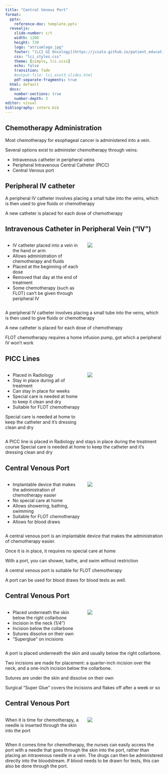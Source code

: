 ```yaml
---
title: "Central Venous Port"
format: 
  pptx: 
    reference-doc: template.pptx
  revealjs:
    slide-number: c/t
    width: 1280
    height: 720
    logo: "atriumlogo.jpg"
    footer: "[LCI GI Oncology](https://jcsalo.github.io/patient_education/LCI.html)"
    css: "lci_styles.css"
    theme: [simple, lci.scss]
    echo: false
    transition: fade
    #output-file: lci_esot3_slides.html
    pdf-separate-fragments: true
  html: default
  docx:
    number-sections: true
    number-depth: 3
editor: visual
bibliography: zotero.bib
---
```


## Chemotherapy Administration

Most chemotherapy for esophageal cancer is administered into a vein. 

Several options exist to administer chemotherapy through veins:

- Intravenous catheter in peripheral veins
- Peripheral Intravenous Central Catheter (PICC)
- Central Venous port

## Peripheral IV catheter

A peripheral IV catheter involves placing a small tube into the veins, which is then used to give fluids or chemotherapy

A new catheter is placed for each dose of chemotherapy



## Intravenous Catheter in Peripheral Vein ("IV")

:::::: columns
::: {.column width="50%"}

- IV catheter placed into a vein in the hand or arm
- Allows administration of chemotherapy and fluids
- Placed at the beginning of each dose
- Removed that day at the end of treatment
- Some chemotherapy (such as FLOT) can't be given through peripheral IV


:::

:::: {.column width="50%"}
::: {.content-visible unless-format="docx"}
![](https://deidt7p41jzcy.cloudfront.net/peripheral-venous-catheter-427167-7_960_720-pixabay.jpg)
:::
::::
::::::



::: {.content-hidden unless-format="docx"}
A peripheral IV catheter involves placing a small tube into the veins, which is then used to give fluids or chemotherapy

A new catheter is placed for each dose of chemotherapy

FLOT chemotherapy requires a home infusion pump, got which a peripheral IV won't work
:::







## PICC Lines

:::::: columns
::: {.column width="50%"}
- Placed in Radiology
- Stay in place during all of treatment
- Can stay in place for weeks
- Special care is needed at home to keep it clean and dry
- Suitable for FLOT chemotherapy

Special care is needed at home to keep the catheter and it's dressing clean and dry

:::

:::: {.column width="50%"}
::: {.content-visible unless-format="docx"}
![](https://deidt7p41jzcy.cloudfront.net/comm_picc.jpeg)
:::
::::
::::::


::: {.content-hidden unless-format="docx"}
A PICC line is placed in Radiology and stays in place during the treatment course
Special care is needed at home to keep the catheter and it's dressing clean and dry
:::



## Central Venous Port

:::::: columns
::: {.column width="50%"}
- Implantable device that makes the administration of chemotherapy easier
- No special care at home
- Allows showering, bathing, swimming
- Suitable for FLOT chemotherapy
- Allows for blood draws
:::

:::: {.column width="50%"}
::: {.content-visible unless-format="docx"}
![](https://deidt7p41jzcy.cloudfront.net/cv_port.png)
:::
::::
::::::


::: {.content-hidden unless-format="docx"}
A central venous port is an implantable device that makes the administration of chemotherapy easier.

Once it is in place, it requires no special care at home

With a port, you can shower, bathe, and swim without restriction

A central venous port is suitable for FLOT chemotherapy

A port can be used for blood draws for blood tests as well. 
:::





## Central Venous Port

:::::: columns
::: {.column width="50%"}
- Placed underneath the skin below the right collarbone
- Incision in the neck (1/4")
- Incision below the collarbone
- Sutures dissolve on their own
- "Superglue" on incisions
:::

:::: {.column width="50%"}
::: {.content-visible unless-format="docx"}
![](https://deidt7p41jzcy.cloudfront.net/cv_port_1700.png)
:::
::::
::::::



::: {.content-hidden unless-format="docx"}
A port is placed underneath the skin and usually below the right collarbone.

Two incisions are made for placement: a quarter-inch incision over the neck,
and a one-inch incision below the collarbone.

Sutures are under the skin and dissolve on their own

Surgical "Super Glue" covers the incisions and flakes off after a week or so
:::



## Central Venous Port

:::::: columns
::: {.column width="50%"}
When it is time for chemotherapy, a needle is inserted through the skin into the port

:::

:::: {.column width="50%"}
::: {.content-visible unless-format="docx"}
![](https://deidt7p41jzcy.cloudfront.net/cv_port_detail_1700.png)
:::
::::
::::::

::: {.content-hidden unless-format="docx"}
When it comes time for chemotherapy, the nurses can easily access the port with a needle that goes through the skin into the port, rather than placing an intravenous needle in a vein. The drugs can then be administered directly into the bloodstream. If blood needs to be drawn for tests, this can also be done through the port.

:::



